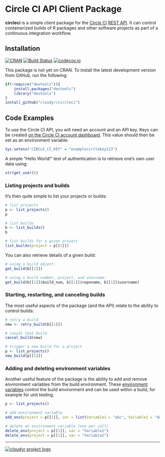 # Circle CI API Client Package #

**circleci** is a simple client package for the [Circle CI](https://circleci.com/) [REST API](https://circleci.com/docs/api). It can control containerized builds of R packages and other software projects as part of a continuous integration workflow.

## Installation ##

[![CRAN](http://www.r-pkg.org/badges/version/circleci)](http://cran.r-project.org/package=circleci)
[![Build Status](https://travis-ci.org/cloudyr/circleci.png?branch=master)](https://travis-ci.org/cloudyr/circleci) [![codecov.io](http://codecov.io/github/cloudyr/circleci/coverage.svg?branch=master)](http://codecov.io/github/cloudyr/circleci?branch=master)

This package is not yet on CRAN. To install the latest development version from GitHub, run the following:

```R
if(!require("devtools")){
    install.packages("devtools")
    library("devtools")
}
install_github("cloudyr/circleci")
```

## Code Examples ##

To use the Circle CI API, you will need an account and an API key. Keys can be created [on the Circle CI account dashboard](https://circleci.com/account/api). This value should then be set as an environment variable:

```R
Sys.setenv("CIRCLE_CI_KEY" = "examplecirclekey123")
```

A simple "Hello World!" test of authentication is to retrieve one's own user data using:

```r
str(get_user())
```

### Listing projects and builds ###

It's then quite simple to list your projects or builds:

```r
# list projects
p <- list_projects()
p

# list builds
b <- list_builds()
b

# list builds for a given project
list_builds(project = p[[1]])
```

You can also retrieve details of a given build:

```r
# using a build object:
get_build(b[[1]])

# using a build number, project, and username:
get_build(b[[1]]$build_num, b[[1]]$reponame, b[[1]]$username)
```

### Starting, restarting, and canceling builds ###

The most useful aspects of the package (and the API) relate to the ability to control builds:

```r
# retry a build
new <- retry_build(b[[1]])

# cancel that build
cancel_build(new)

# trigger a new build for a project
p <- list_projects()
new_build(p[[1]])
```

### Adding and deleting environment variables ###

Another useful feature of the package is the ability to add and remove environment variables from the build environment. These [environment variables](https://circleci.com/docs/environment-variables) control the build environment and can be used within a build, for example for unit testing.

```r
p <- list_projects()

# add environment variable
add_env(project = p[[1]], var = list(Variable1 = "abc", Variable2 = "def"))

# delete an environment variable (one per call)
delete_env(project = p[[1]], var = "Variable1")
delete_env(project = p[[1]], var = "Variable2")
```

---
[![cloudyr project logo](http://i.imgur.com/JHS98Y7.png)](https://github.com/cloudyr)
